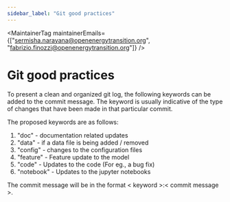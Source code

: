 ```yaml
---
sidebar_label: "Git good practices"
---
```



<MaintainerTag maintainerEmails={["sermisha.narayana@openenergytransition.org", "fabrizio.finozzi@openenergytransition.org"]} />

# Git good practices
<ControlledDocBanner />

To present a clean and organized git log, the following keywords can be added to the commit message. 
The keyword is usually indicative of the type of changes that have been made in that particular commit.

The proposed keywords are as follows:
1. "doc" - documentation related updates
2. "data" - if a data file is being added / removed
3. "config" - changes to the configuration files
4. "feature" - Feature update to the model
5. "code" - Updates to the code (For eg., a bug fix)
6. "notebook" - Updates to the jupyter notebooks

The commit message will be in the format \< keyword >:\< commit message >.